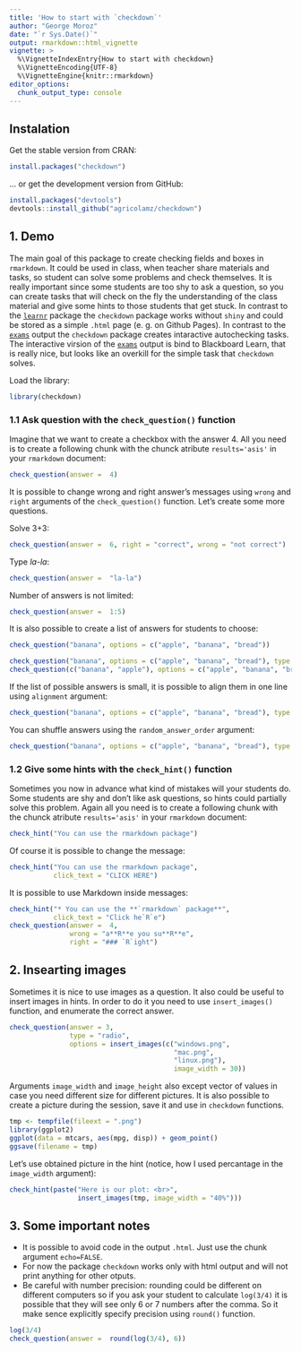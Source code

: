 ```yaml
---
title: 'How to start with `checkdown`'
author: "George Moroz"
date: "`r Sys.Date()`"
output: rmarkdown::html_vignette
vignette: >
  %\VignetteIndexEntry{How to start with checkdown}
  %\VignetteEncoding{UTF-8}
  %\VignetteEngine{knitr::rmarkdown}
editor_options: 
  chunk_output_type: console
---
```


## Instalation

Get the stable version from CRAN:

```r
install.packages("checkdown")
```

… or get the development version from GitHub:

```r
install.packages("devtools")
devtools::install_github("agricolamz/checkdown")
```

## 1. Demo

The main goal of this package to create checking fields and boxes in `rmarkdown`. It could be used in class, when teacher share materials and tasks, so student can solve some problems and check themselves. It is really important since some students are too shy to ask a question, so you can create tasks that will check on the fly the understanding of the class material and give some hints to those students that get stuck. In contrast to the [`learnr`](https://rstudio.github.io/learnr/index.html) package the `checkdown` package works without `shiny` and could be stored as a simple `.html` page (e. g. on Github Pages). In contrast to the [`exams`](http://www.r-exams.org/) output the `checkdown` package creates intaractive autochecking tasks. The interactive virsion of the [`exams`](http://www.r-exams.org/) output is bind to Blackboard Learn, that is really nice, but looks like an overkill for the simple task that `checkdown` solves.

Load the library:

```r
library(checkdown)
```

### 1.1 Ask question with the `check_question()` function

Imagine that we want to create a checkbox with the answer 4. All you need is to create a following chunk with the chunck atribute `results='asis'` in your `rmarkdown` document:
```r
check_question(answer =  4)
```

It is possible to change wrong and right answer's messages using `wrong` and `right` arguments of the `check_question()` function. Let's create some more questions.

Solve 3+3:
```r
check_question(answer =  6, right = "correct", wrong = "not correct")
```

Type *la-la*:
```r
check_question(answer =  "la-la")
```

Number of answers is not limited:
```r
check_question(answer =  1:5)
```

It is also possible to create a list of answers for students to choose:

```r
check_question("banana", options = c("apple", "banana", "bread"))

check_question("banana", options = c("apple", "banana", "bread"), type = "radio")
check_question(c("banana", "apple"), options = c("apple", "banana", "bread"), type = "checkbox")
```

If the list of possible answers is small, it is possible to align them in one line using `alignment` argument:

```r
check_question("banana", options = c("apple", "banana", "bread"), type = "radio", alignment = TRUE)
```

You can shuffle answers using the `random_answer_order` argument:
```r
check_question("banana", options = c("apple", "banana", "bread"), type = "radio", random_answer_order = TRUE)
```

### 1.2 Give some hints with the `check_hint()` function

Sometimes you now in advance what kind of mistakes will your students do. Some students are shy and don't like ask questions, so hints could partially solve  this problem. Again all you need is to create a following chunk with the chunck atribute `results='asis'` in your `rmarkdown` document:

```r
check_hint("You can use the rmarkdown package")
```

Of course it is possible to change the message:
```r
check_hint("You can use the rmarkdown package",
           click_text = "CLICK HERE")
```

It is possible to use Markdown inside messages:

```r
check_hint("* You can use the **`rmarkdown` package**",
           click_text = "Click he`R`e")
check_question(answer =  4, 
               wrong = "a**R**e you su**R**e", 
               right = "### `R`ight")
```

## 2. Insearting images

Sometimes it is nice to use images as a question. It also could be useful to insert images in hints. In order to do it you need to use `insert_images()` function, and enumerate the correct answer.

```r
check_question(answer = 3, 
               type = "radio",
               options = insert_images(c("windows.png", 
                                         "mac.png",
                                         "linux.png"), 
                                         image_width = 30))
```

Arguments `image_width` and `image_height` also except vector of values in case you need different size for different pictures. It is also possible to create a picture during the session, save it and use in `checkdown` functions.

```r
tmp <- tempfile(fileext = ".png")
library(ggplot2)
ggplot(data = mtcars, aes(mpg, disp)) + geom_point()
ggsave(filename = tmp)
```

Let's use obtained picture in the hint (notice, how I used percantage in the `image_width` argument):

```r
check_hint(paste("Here is our plot: <br>", 
                 insert_images(tmp, image_width = "40%")))
```

## 3. Some important notes

* It is possible to avoid code in the output `.html`. Just use the chunk argument `echo=FALSE`.
* For now the package `checkdown` works only with html output and will not print anything for other otputs.
* Be careful with number precision: rounding could be different on different computers so if you ask your student to calculate `log(3/4)` it is possible that they will see only 6 or 7 numbers after the comma. So it make sence explicitly specify precision using `round()` function.

```r
log(3/4)
check_question(answer =  round(log(3/4), 6))
```
